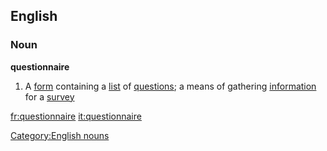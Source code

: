 ==English==
===Noun===
'''questionnaire'''
#A [[form]] containing a [[list]] of [[question]]s; a means of gathering [[information]] for a [[survey]]
[[Category:English nouns]]

[[fr:questionnaire]]
[[it:questionnaire]]